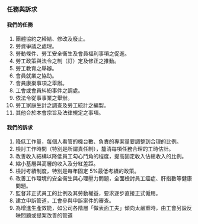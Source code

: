 ### 任務與訴求

#### 我們的任務

1. 團體協約之締結、修改及廢止。
2. 勞資爭議之處理。
3. 勞動條件、勞工安全衛生及會員福利事項之促進。
4. 勞工政策與法令之制（訂）定及修正之推動。
5. 勞工教育之舉辦。
6. 會員就業之協助。
7. 會員康樂事項之舉辦。
8. 工會或會員糾紛事件之調處。
9. 依法令從事事業之舉辦。
10. 勞工家庭生計之調查及勞工統計之編製。
11. 其他合於本會宗旨及法律規定之事項。

#### 我們的訴求

1. 降低工作量，每個人看管的機台數、負責的專案量要調整到合理的比例。
2. 檢討工作時間（特別是所謂責任制），釐清每項任務合理的工時估計。
3. 改善收入結構以降低員工勾心鬥角的程度，提高固定收入佔總收入的比例。
4. 縮小基層與高層的收入及分紅差距。
5. 檢討考績制度，特別是每年固定 5%最低考績的政策。
6. 改善工作環境的安全衛生與心理壓力問題，全面檢討員工癌症、肝指數等健康問題。
7. 監督非正式員工的比例及其勞動權益，要求逐步直接正式僱用。
8. 建立申訴管道，工會參與申訴案件的審查。
9. 為增進生產效能，如公司各階層「做表面工夫」傾向太嚴重時，由工會另設反映問題或提案改善的管道
